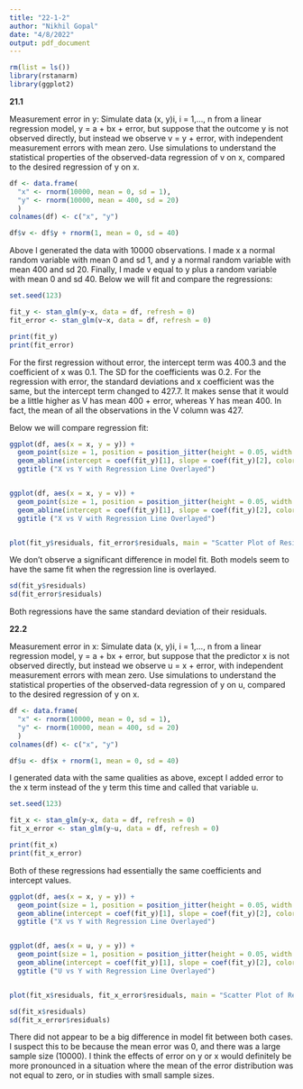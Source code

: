 ```yaml
---
title: "22-1-2"
author: "Nikhil Gopal"
date: "4/8/2022"
output: pdf_document
---
```


```r
rm(list = ls())
library(rstanarm)
library(ggplot2)
```

**21.1**

Measurement error in y: Simulate data (x, y)i, i = 1,..., n from a linear regression model,
y = a + bx + error, but suppose that the outcome y is not observed directly, but instead we
observe v = y + error, with independent measurement errors with mean zero. Use simulations
to understand the statistical properties of the observed-data regression of v on x, compared to
the desired regression of y on x.


```r
df <- data.frame(
  "x" <- rnorm(10000, mean = 0, sd = 1),
  "y" <- rnorm(10000, mean = 400, sd = 20)
  )
colnames(df) <- c("x", "y")

df$v <- df$y + rnorm(1, mean = 0, sd = 40)

```

Above I generated the data with 10000 observations. I made x a normal random variable with mean 0 and sd 1, and y a normal random variable with mean 400 and sd 20. Finally, I made v equal to y plus a random variable with mean 0 and sd 40. Below we will fit and compare the regressions:

```r
set.seed(123)

fit_y <- stan_glm(y~x, data = df, refresh = 0)
fit_error <- stan_glm(v~x, data = df, refresh = 0)

print(fit_y)
print(fit_error)
```

For the first regression without error, the intercept term was 400.3 and the coefficient of x was 0.1. The SD for the coefficients was 0.2. For the regression with error, the standard deviations and x coefficient was the same, but the intercept term changed to 427.7. It makes sense that it would be a little higher as V has mean 400 + error, whereas Y has mean 400. In fact, the mean of all the observations in the V column was 427.

Below we will compare regression fit:

```r
ggplot(df, aes(x = x, y = y)) +
  geom_point(size = 1, position = position_jitter(height = 0.05, width = 0.1)) + 
  geom_abline(intercept = coef(fit_y)[1], slope = coef(fit_y)[2], color = "skyblue4", size = 1) + 
  ggtitle ("X vs Y with Regression Line Overlayed")


ggplot(df, aes(x = x, y = v)) +
  geom_point(size = 1, position = position_jitter(height = 0.05, width = 0.1)) + 
  geom_abline(intercept = coef(fit_y)[1], slope = coef(fit_y)[2], color = "skyblue4", size = 1) + 
  ggtitle ("X vs V with Regression Line Overlayed")


plot(fit_y$residuals, fit_error$residuals, main = "Scatter Plot of Residuals of Regressions")
```


We don't observe a significant difference in model fit. Both models seem to have the same fit when the regression line is overlayed.

```r
sd(fit_y$residuals) 
sd(fit_error$residuals)
```

Both regressions have the same standard deviation of their residuals.

**22.2**

Measurement error in x: Simulate data (x, y)i, i = 1,..., n from a linear regression model,
y = a + bx + error, but suppose that the predictor x is not observed directly, but instead we
observe u = x + error, with independent measurement errors with mean zero. Use simulations
to understand the statistical properties of the observed-data regression of y on u, compared to
the desired regression of y on x.



```r
df <- data.frame(
  "x" <- rnorm(10000, mean = 0, sd = 1),
  "y" <- rnorm(10000, mean = 400, sd = 20)
  )
colnames(df) <- c("x", "y")

df$u <- df$x + rnorm(1, mean = 0, sd = 40)

```

I generated data with the same qualities as above, except I added error to the x term instead of the y term this time and called that variable u.

```r
set.seed(123)

fit_x <- stan_glm(y~x, data = df, refresh = 0)
fit_x_error <- stan_glm(y~u, data = df, refresh = 0)

print(fit_x)
print(fit_x_error)
```

Both of these regressions had essentially the same coefficients and intercept values.

```r
ggplot(df, aes(x = x, y = y)) +
  geom_point(size = 1, position = position_jitter(height = 0.05, width = 0.1)) + 
  geom_abline(intercept = coef(fit_y)[1], slope = coef(fit_y)[2], color = "skyblue4", size = 1) + 
  ggtitle ("X vs Y with Regression Line Overlayed")


ggplot(df, aes(x = u, y = y)) +
  geom_point(size = 1, position = position_jitter(height = 0.05, width = 0.1)) + 
  geom_abline(intercept = coef(fit_y)[1], slope = coef(fit_y)[2], color = "skyblue4", size = 1) + 
  ggtitle ("U vs Y with Regression Line Overlayed")


plot(fit_x$residuals, fit_x_error$residuals, main = "Scatter Plot of Residuals of Regressions")
```

```r
sd(fit_x$residuals) 
sd(fit_x_error$residuals)
```


There did not appear to be a big difference in model fit between both cases. I suspect this to be because the mean error was 0, and there was a large sample size (10000). I think the effects of error on y or x would definitely be more pronounced in a situation where the mean of the error distribution was not equal to zero, or in studies with small sample sizes.